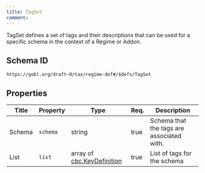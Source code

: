 ```yaml
---
title: TagSet
comment: 
---
```


TagSet defines a set of tags and their descriptions that can be used for a specific schema in the context of a Regime or Addon.

## Schema ID

`https://gobl.org/draft-0/tax/regime-def#/$defs/TagSet`

## Properties

| Title  | Property | Type                                                      | Req. | Description                               |
|--------|----------|-----------------------------------------------------------|------|-------------------------------------------|
| Schema | `schema` | string                                                    | true | Schema that the tags are associated with. |
| List   | `list`   | array of [cbc.KeyDefinition](/draft-0/cbc/key_definition) | true | List of tags for the schema               |

